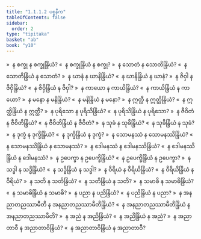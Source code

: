 ```yaml
---
title: "1.1.1.2 ပစ္စနီက"
tableOfContents: false
sidebar:
  order: 2
type: "tipitaka"
basket: "ab"
book: "y10"
---
```



<DynamicBreadcrumb />

<Division number="3" book="y10" e="ch" v="35" p="74">

<Paragraph number="47" book="y10">
»  န စက္ခု န စက္ခုန္ဒြိယံ?
</Paragraph>

<Paragraph number="48" book="y10">
«  န စက္ခုန္ဒြိယံ န စက္ခု?
</Paragraph>

<Paragraph number="49" book="y10">
»  န သောတံ န သောတိန္ဒြိယံ?
</Paragraph>

<Paragraph number="50" book="y10">
«  န သောတိန္ဒြိယံ န သောတံ?
</Paragraph>

<Paragraph number="51" book="y10">
»  န ဃာနံ န ဃာနိန္ဒြိယံ?
</Paragraph>

<Paragraph number="52" book="y10">
«  န ဃာနိန္ဒြိယံ န ဃာနံ?
</Paragraph>

<Paragraph number="53" book="y10">
»  န ဇိဝှါ န ဇိဝှိန္ဒြိယံ?
</Paragraph>

<Paragraph number="54" book="y10">
«  န ဇိဝှိန္ဒြိယံ န ဇိဝှါ?
</Paragraph>

<Paragraph number="55" book="y10">
»  န ကာယော န ကာယိန္ဒြိယံ?
</Paragraph>

<Paragraph number="56" book="y10">
«  န ကာယိန္ဒြိယံ န ကာယော?
</Paragraph>

<Paragraph number="57" book="y10">
»  န မနော န မနိန္ဒြိယံ?
</Paragraph>

<Paragraph number="58" book="y10">
«  န မနိန္ဒြိယံ န မနော?
</Paragraph>

<Paragraph number="59" book="y10">
»  န ဣတ္ထီ န ဣတ္ထိန္ဒြိယံ?
</Paragraph>

<Paragraph number="60" book="y10">
«  န ဣတ္ထိန္ဒြိယံ န ဣတ္ထီ?
</Paragraph>

<Paragraph number="61" book="y10">
»  န ပုရိသော န ပုရိသိန္ဒြိယံ?
</Paragraph>

<Paragraph number="62" book="y10">
«  န ပုရိသိန္ဒြိယံ န ပုရိသော?
</Paragraph>

<Paragraph number="63" book="y10">
»  န ဇီဝိတံ န ဇီဝိတိန္ဒြိယံ?
</Paragraph>

<Paragraph number="64" book="y10">
«  န ဇီဝိတိန္ဒြိယံ န ဇီဝိတံ?
</Paragraph>

<Paragraph number="65" book="y10">
»  န သုခံ န သုခိန္ဒြိယံ?
</Paragraph>

<Paragraph number="66" book="y10">
«  န သုခိန္ဒြိယံ န သုခံ?
</Paragraph>

<Paragraph number="67" book="y10">
»  န ဒုက္ခံ န ဒုက္ခိန္ဒြိယံ?
</Paragraph>

<Paragraph number="68" book="y10">
«  န ဒုက္ခိန္ဒြိယံ န ဒုက္ခံ?
</Paragraph>

<Paragraph number="69" book="y10">
»  န သောမနဿံ န သောမနဿိန္ဒြိယံ?
</Paragraph>

<Paragraph number="70" book="y10">
«  န သောမနဿိန္ဒြိယံ န သောမနဿံ?
</Paragraph>

<Paragraph number="71" book="y10">
»  န ဒေါမနဿံ န ဒေါမနဿိန္ဒြိယံ?
</Paragraph>

<Paragraph number="72" book="y10">
«  န ဒေါမနဿိန္ဒြိယံ န ဒေါမနဿံ?
</Paragraph>

<Paragraph number="73" book="y10">
»  န ဥပေက္ခာ န ဥပေက္ခိန္ဒြိယံ?
</Paragraph>

<Paragraph number="74" book="y10">
«  န ဥပေက္ခိန္ဒြိယံ န ဥပေက္ခာ?
</Paragraph>

<Paragraph number="75" book="y10">
»  န သဒ္ဓါ န သဒ္ဓိန္ဒြိယံ?
</Paragraph>

<Paragraph number="76" book="y10">
«  န သဒ္ဓိန္ဒြိယံ န သဒ္ဓါ?
</Paragraph>

<Paragraph number="77" book="y10">
»  န ဝီရိယံ န ဝီရိယိန္ဒြိယံ?
</Paragraph>

<Paragraph number="78" book="y10">
«  န ဝီရိယိန္ဒြိယံ န ဝီရိယံ?
</Paragraph>

<Paragraph number="79" book="y10">
»  န သတိ န သတိန္ဒြိယံ?
</Paragraph>

<Paragraph number="80" book="y10">
«  န သတိန္ဒြိယံ န သတိ?
</Paragraph>

<Paragraph number="81" book="y10">
»  န သမာဓိ န သမာဓိန္ဒြိယံ?
</Paragraph>

<Paragraph number="82" book="y10">
«  န သမာဓိန္ဒြိယံ န သမာဓိ?
</Paragraph>

<Paragraph number="83" book="y10">
»  န ပညာ န ပညိန္ဒြိယံ?
</Paragraph>

<Paragraph number="84" book="y10">
«  န ပညိန္ဒြိယံ န ပညာ?
</Paragraph>

<Paragraph number="85" book="y10">
»  န အနညာတညဿာမီတိ န အနညာတညဿာမီတိန္ဒြိယံ?
</Paragraph>

<Paragraph number="86" book="y10">
«  န အနညာတညဿာမီတိန္ဒြိယံ န အနညာတညဿာမီတိ?
</Paragraph>

<Paragraph number="87" book="y10">
»  န အညံ န အညိန္ဒြိယံ?
</Paragraph>

<Paragraph number="88" book="y10">
«  န အညိန္ဒြိယံ န အညံ?
</Paragraph>

<Paragraph number="89" book="y10">
»  န အညာတာဝီ န အညာတာဝိန္ဒြိယံ?
</Paragraph>

<Paragraph number="90" book="y10">
«  န အညာတာဝိန္ဒြိယံ န အညာတာဝီ?
</Paragraph>
</Division>